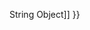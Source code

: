 {{Page_Title}}
{{Flags}}
{{Summary_Section|Adds all the elements of an array separated by the specified separator string.

}}
{{JS_Syntax|Formats={{JS_Syntax_Format
|Format= arrayObj.join([ separator ]) }}
|Values={{JS_Syntax_Parameter
|Name=arrayObj
|Required=Required
|Description=An '''Array''' object.}}{{JS_Syntax_Parameter
|Name=separator
|Required=Optional
|Description=A string used to separate one element of an array from the next in the resulting String. If omitted, the array elements are separated with a comma.}}
}}
{{Remarks_Section
|Remarks=If any element of the array is '''undefined''' or null , it is treated as an empty string.
}}
{{Examples_Section
|Not_required=No
|Examples={{Single_Example
|Language=JavaScript
|Description=The following example illustrates the use of the '''join''' method.

|Code= var a, b;
 a = new Array(0,1,2,3,4);
 b = a.join( "-" ) ;
 document.write(b);
 
 // Output:
 // 0-1-2-3-4
}}}}
{{See_Also_Section
|Manual_links=* [[javascript/String{{!}}String Object]]
}}
{{Topics | JS Basic}}

{{External_Attribution
|Is_CC-BY-SA=No
|Sources=MSDN
|MDN_link=
|MSDN_link=http://msdn.microsoft.com/en-us/library/ie/59x7k999(v=vs.94).aspx
|HTML5Rocks_link=
}}
